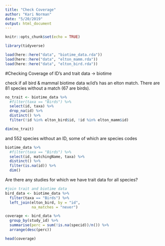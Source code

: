 ```yaml
---
title: "Check Coverage"
author: "Kari Norman"
date: "5/20/2019"
output: html_document
---
```


```r
knitr::opts_chunk$set(echo = TRUE)
```

```r
library(tidyverse)
```

```r
load(here::here("data", "biotime_data.rda"))
load(here::here("data", "elton_mamm.rda"))
load(here::here("data", "elton_bird.rda"))
```

#Checking Coverage of ID's and trait data -> biotime

check if all bird & mammal biotime data w/id's has an elton match. There are 81 species without a match (67 are birds).
```r
no_trait <- biotime_data %>%
  #filter(taxa == "Birds") %>%
  select(id, taxa) %>%
  drop_na(id) %>%
  distinct() %>%
  filter(!id %in% elton_bird$id, !id %in% elton_mamm$id)

dim(no_trait)
```

and 552 species without an ID, some of which are species codes
```r
biotime_data %>%
  #filter(taxa == "Birds") %>%
  select(id, matchingName, taxa) %>%
  distinct() %>%
  filter(is.na(id)) %>%
  dim()
```

Are there any studies for which we have trait data for all species?
```r
#join trait and biotime data
bird_data <- biotime_data %>%
  filter(taxa == "Birds") %>%
  left_join(elton_bird, by = "id",
            na_matches = "never")

coverage <- bird_data %>%
  group_by(study_id) %>%
  summarise(perc = sum(!is.na(specid))/n()) %>%
  arrange(desc(perc))

head(coverage)
```

